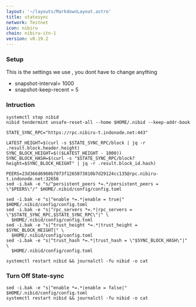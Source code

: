 ```yaml
---
layout: '~/layouts/MarkdownLayout.astro'
title: statesync
network: Testnet
icon: nibiru
chain: nibiru-itn-1
version: v0.19.2
---
```

### Setup
This is the settings we use , you dont have to change anything

- snapshot-interval= 1000
- snapshot-keep-recent = 5

### Intruction

```
systemctl stop nibid
nibid tendermint unsafe-reset-all --home $HOME/.nibid --keep-addr-book

STATE_SYNC_RPC="https://rpc.nibiru-t.indonode.net:443"

LATEST_HEIGHT=$(curl -s $STATE_SYNC_RPC/block | jq -r .result.block.header.height)
SYNC_BLOCK_HEIGHT=$(($LATEST_HEIGHT - 1000))
SYNC_BLOCK_HASH=$(curl -s "$STATE_SYNC_RPC/block?height=$SYNC_BLOCK_HEIGHT" | jq -r .result.block_id.hash)

PEERS=23d366d6960b7073f1265873810b7d29124cc135@rpc.nibiru-t.indonode.net:32656 
sed -i.bak -e "s/^persistent_peers *=.*/persistent_peers = \"$PEERS\"/" $HOME/.nibid/config/config.toml

sed -i.bak -e "s|^enable *=.*|enable = true|" $HOME/.nibid/config/config.toml
sed -i.bak -e "s|^rpc_servers *=.*|rpc_servers = \"$STATE_SYNC_RPC,$STATE_SYNC_RPC\"|" \
  $HOME/.nibid/config/config.toml
sed -i.bak -e "s|^trust_height *=.*|trust_height = $SYNC_BLOCK_HEIGHT|" \
  $HOME/.nibid/config/config.toml
sed -i.bak -e "s|^trust_hash *=.*|trust_hash = \"$SYNC_BLOCK_HASH\"|" \
  $HOME/.nibid/config/config.toml

systemctl restart nibid && journalctl -fu nibid -o cat
```

### Turn Off State-sync
```
sed -i.bak -e "s|^enable *=.*|enable = false|" $HOME/.nibid/config/config.toml
systemctl restart nibid && journalctl -fu nibid -o cat
```